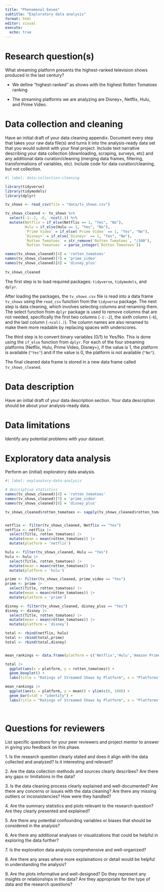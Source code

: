 ```yaml
---
title: "Phenomenal Eevee"
subtitle: "Exploratory data analysis"
format: html
editor: visual
execute:
  echo: true
---
```


# Research question(s)

What streaming platform presents the highest-ranked television shows produced in the last century? 

-   We define "highest-ranked" as shows with the highest Rotten Tomatoes ranking 

-   The streaming platforms we are analyzing are Disney+, Netflix, Hulu, and Prime Video.

# Data collection and cleaning

Have an initial draft of your data cleaning appendix. Document every step that takes your raw data file(s) and turns it into the analysis-ready data set that you would submit with your final project. Include text narrative describing your data collection (downloading, scraping, surveys, etc) and any additional data curation/cleaning (merging data frames, filtering, transformations of variables, etc). Include code for data curation/cleaning, but not collection.

```r
#| label: data-collection-cleaning

library(tidyverse)
library(tidymodels)
library(dplyr)

tv_shows <- read_csv(file = "data/tv_shows.csv")

tv_shows_cleaned <- tv_shows %>%
  select(-1:-2, -6, -ncol(.)) %>%
  mutate(Netflix = if_else(Netflix == 1, "Yes", "No"), 
         Hulu = if_else(Hulu == 1, "Yes", "No"),
         `Prime Video` = if_else(`Prime Video` == 1, "Yes", "No"),
         `Disney+` = if_else(`Disney+` == 1, "Yes", "No"),
         `Rotten Tomatoes` = str_remove(`Rotten Tomatoes`, "/100"),
         `Rotten Tomatoes` = parse_integer(`Rotten Tomatoes`)) 

names(tv_shows_cleaned)[4] = 'rotten_tomatoes'
names(tv_shows_cleaned)[7] = 'prime_video'
names(tv_shows_cleaned)[8] = 'disney_plus'
        
tv_shows_cleaned


```

The first step is to load required packages: `tidyverse`, `tidymodels`, and `dplyr`.

After loading the packages, the `tv_shows.csv` file is read into a data frame `tv_shows` using the `read_csv` function from the `tidyverse` package. The next step is data cleaning, which involves selecting columns and renaming them. The select function from `dplyr` package is used to remove columns that are not needed, specifically the first two columns (`-1:-2`), the sixth column (`-6`), and the last column (`-ncol(.)`). The column names are also renamed to make them more readable by replacing spaces with underscores.

The third step is to convert binary variables (0/1) to Yes/No. This is done using the `if_else` function from `dplyr`. For each of the four streaming platforms (Netflix, Hulu, Prime Video, Disney+), if the value is 1, the platform is available (`"Yes"`) and if the value is 0, the platform is not available (`"No"`).

The final cleaned data frame is stored in a new data frame called `tv_shows_cleaned`.

# Data description

Have an initial draft of your data description section. Your data description should be about your analysis-ready data.

# Data limitations

Identify any potential problems with your dataset.

# Exploratory data analysis

Perform an (initial) exploratory data analysis.

```r
#| label: explanatory-data-analysis

# descriptive statistics
names(tv_shows_cleaned)[4] = 'rotten_tomatoes'
names(tv_shows_cleaned)[7] = 'prime_video'
names(tv_shows_cleaned)[8] = 'disney_plus'

tv_shows_cleaned$rotten_tomatoes <- sapply(tv_shows_cleaned$rotten_tomatoes, function(x) as.numeric(gsub("/100","",x)))


netflix <- filter(tv_shows_cleaned, Netflix == "Yes")
netflix <- netflix |>
  select(Title, rotten_tomatoes) |>
  mutate(mean = mean(rotten_tomatoes)) |>
  mutate(platform = 'netflix')

hulu <- filter(tv_shows_cleaned, Hulu == "Yes")
hulu <- hulu |>
  select(Title, rotten_tomatoes) |>
  mutate(mean = mean(rotten_tomatoes)) |>
  mutate(platform = 'hulu')

prime <- filter(tv_shows_cleaned, prime_video == "Yes")
prime <- prime |>
  select(Title, rotten_tomatoes) |>
  mutate(mean = mean(rotten_tomatoes)) |>
  mutate(platform = 'prime')

disney <- filter(tv_shows_cleaned, disney_plus == "Yes")
disney <- disney |>
  select(Title, rotten_tomatoes) |>
  mutate(mean = mean(rotten_tomatoes)) |>
  mutate(platform = 'disney')

total <- rbind(netflix, hulu)
total <- rbind(total,prime)
total <- rbind(total,disney)


mean_rankings <- data.frame(platform = c('Netflix','Hulu','Amazon Prime','Disney'), mean=c(netflix[[3]][1], hulu[[3]][1],prime[[3]][1], disney[[3]][1]))

total |>
  ggplot(aes(x = platform, y = rotten_tomatoes)) + 
  geom_boxplot() +
  labs(title = "Ratings of Streamed Shows by Platform", x = "Platforms", y = "Show Ratings")

mean_rankings |>
  ggplot(aes(x = platform, y = mean)) + ylim(c(0, 100)) +
  geom_bar(stat = "identity") +
  labs(title = "Ratings of Streamed Shows by Platform", x = "Platforms", y = "Mean Ratings")




```

# Questions for reviewers

List specific questions for your peer reviewers and project mentor to answer in giving you feedback on this phase.

1\. Is the research question clearly stated and does it align with the data collected and analyzed? Is it interesting and relevant?

2\. Are the data collection methods and sources clearly describes? Are there any gaps or limitations in the data?

3\. Is the data cleaning process clearly explained and well-documented? Are there any concerns or issues with the data cleaning? Are there any missing outliers or inconsistencies? How were they handled?

4\. Are the summary statistics and plots relevant to the research question? Are they clearly presented and explained?

5\. Are there any potential confounding variables or biases that should be considered in the analysis?

6\. Are there any additional analyses or visualizations that could be helpful in exploring the data further?

7\. Is the exploration data analysis comprehensive and well-organized?

8\. Are there any areas where more explainations or detail would be helpful in understanding the analysis?

9\. Are the plots informative and well-designed? Do they represent any insights or relationships in the data? Are they appropriate for the type of data and the research questions?
